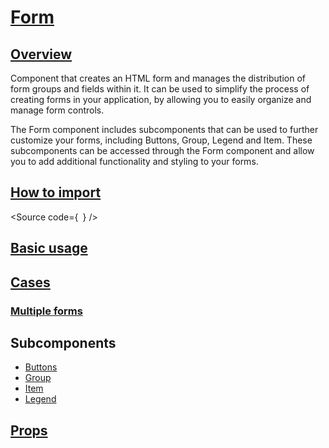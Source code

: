 

<Meta of={Stories} />

# [Form](#form)

## [Overview](#overview)

Component that creates an HTML form and manages the distribution of form groups and fields within it.
It can be used to simplify the process of creating forms in your application, by allowing you to easily organize and manage form controls.

The Form component includes subcomponents that can be used to further customize your forms, including Buttons, Group, Legend and Item.
These subcomponents can be accessed through the Form component and allow you to add additional functionality and styling to your forms.

## [How to import](#how-to-import)

<Source
  code={`
`}
/>

## [Basic usage](#basic-usage)

<Canvas of={Stories.Base} />

## [Cases](#cases)

### [Multiple forms](#multiple-forms)

<Canvas of={CaseStories.MultipleForms} />

## Subcomponents

- [Buttons](?path=/story/components-core-form-form-subcomponents--docs#buttons)
- [Group](?path=/story/components-core-form-form-subcomponents--docs#group)
- [Item](?path=/story/components-core-form-form-subcomponents--docs#item)
- [Legend](?path=/story/components-core-form-form-subcomponents--docs#legend)

## [Props](#props)

<ArgTypes of={Stories} />

